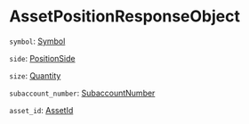 # AssetPositionResponseObject


`symbol`: [Symbol]

`side`: [PositionSide]

`size`: [Quantity] 

`subaccount_number`: [SubaccountNumber]

`asset_id`: [AssetId]


[Symbol]: /types/symbol
[PositionSide]: /types/position_side
[Quantity]: /types/quantity
[SubaccountNumber]: /types/subaccount_number
[AssetId]: /types/asset_id

